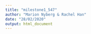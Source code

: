 ```yaml
---
title: "milestone1_547"
author: "Marion Nyberg & Rachel Han"
date: "28/02/2020"
output: html_document
---
```

